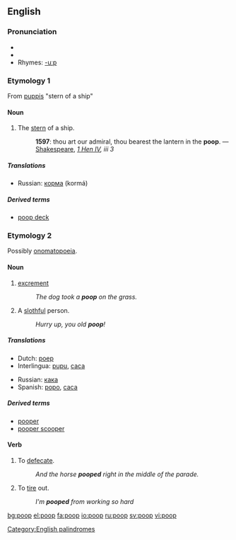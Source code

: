 ==English==

===Pronunciation===
*{{IPA|/puːp/}}
*{{audio|En-ca-poop.ogg|Audio (CA)}}
*Rhymes: [[Rhymes:English:-uːp|-uːp]]

===Etymology 1===
From {{L.}} [[puppis]] "stern of a ship"

====Noun====
{{en-noun|s|-}}

# The [[stern]] of a ship.
#: '''1597''': thou art our admiral, thou bearest the lantern in the '''poop'''. — [[Shakespeare]], ''[http://en.wikisource.org/wiki/The_First_Part_of_King_Henry_the_Fourth 1 Hen IV], iii 3''

=====Translations=====
{{trans-top|stern of a ship}}
{{trans-mid}}
*Russian: [[корма]] (kormá) {{f}}
{{trans-bottom}}

=====Derived terms=====
*[[poop deck]]

===Etymology 2===
Possibly [[onomatopoeia]].

====Noun====
{{en-noun|s|-}}

# [[excrement]]
#:''The dog took a '''poop''' on the grass.''
# A [[slothful]] person.
#:''Hurry up, you old '''poop'''!'' 

=====Translations=====
{{trans-top|excrement}}
*Dutch: [[poep]]
*Interlingua: [[pupu]], [[caca]]
{{trans-mid}}
*Russian: [[кака#Russian|кака]] {{f}}
*Spanish: [[popo]], [[caca]]
{{trans-bottom}}

=====Derived terms=====
* [[pooper]]
* [[pooper scooper]]

====Verb====
{{en-verb}}

# To [[defecate]].
#:''And the horse '''pooped''' right in the middle of the parade.'' 
# To [[tire]] out.
#:''I'm '''pooped''' from working so hard''

[[Category:English palindromes]]

[[bg:poop]]
[[el:poop]]
[[fa:poop]]
[[io:poop]]
[[ru:poop]]
[[sv:poop]]
[[vi:poop]]